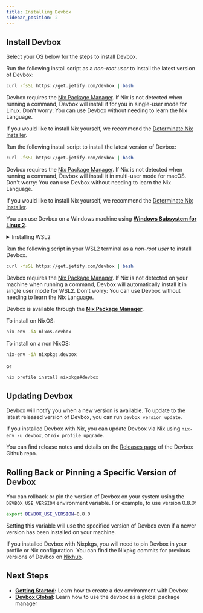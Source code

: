 ```yaml
---
title: Installing Devbox
sidebar_position: 2
---
```


## Install Devbox

Select your OS below for the steps to install Devbox.

<Tabs>
<TabItem value="linux" label="Linux">

Run the following install script as a *non-root user* to install the latest version of Devbox:

```bash
curl -fsSL https://get.jetify.com/devbox | bash
```

Devbox requires the [Nix Package Manager](https://nixos.org/download.html). If Nix is not detected when running a command, Devbox will install it for you in single-user mode for Linux. Don't worry: You can use Devbox without needing to learn the Nix Language.

If you would like to install Nix yourself, we recommend the [Determinate Nix Installer](https://determinate.systems/posts/determinate-nix-installer).

</TabItem>
<TabItem value="macos" label="MacOS">

Run the following install script to install the latest version of Devbox:

```bash
curl -fsSL https://get.jetify.com/devbox | bash
```

Devbox requires the [Nix Package Manager](https://nixos.org/download.html). If Nix is not detected when running a command, Devbox will install it in multi-user mode for macOS. Don't worry: You can use Devbox without needing to learn the Nix Language.

If you would like to install Nix yourself, we recommend the [Determinate Nix Installer](https://determinate.systems/posts/determinate-nix-installer).

</TabItem>

<TabItem value="wsl" label="Windows/WSL2">

You can use Devbox on a Windows machine using [**Windows Subsystem for Linux 2**](https://learn.microsoft.com/en-us/windows/wsl/install). 

<details>
<summary>Installing WSL2</summary>

To install WSL2 with the default Ubuntu distribution, open Powershell or Windows Command Prompt as an administrator, and run:

```bash
wsl --install
```

If WSL2 is already installed, you can install Ubuntu by running

```bash
wsl --install -d Ubuntu
```
If you are running an older version of Windows, you may need to follow the [manual installation steps](https://learn.microsoft.com/en-us/windows/wsl/install-manual) to enable virtualization and WSL2 on your system. See the [official docs](https://learn.microsoft.com/en-us/windows/wsl/install) for more details

</details>

Run the following script in your WSL2 terminal as a *non-root user* to install Devbox.

```bash
curl -fsSL https://get.jetify.com/devbox | bash
```

Devbox requires the [Nix Package Manager](https://nixos.org/download.html). If Nix is not detected on your machine when running a command, Devbox will automatically install it in single user mode for WSL2. Don't worry: You can use Devbox without needing to learn the Nix Language.

</TabItem>

<TabItem value="nix" label="NixOS/Nixpkg">

Devbox is available through the [**Nix Package Manager**](https://search.nixos.org/packages?channel=unstable&show=devbox&from=0&size=50&sort=relevance&type=packages&query=devbox). 

To install on NixOS:

```bash
nix-env -iA nixos.devbox
```

To install on a non NixOS:

```bash
nix-env -iA nixpkgs.devbox
```

or 

```bash
nix profile install nixpkgs#devbox
```

</TabItem>
</Tabs>

## Updating Devbox

Devbox will notify you when a new version is available. To update to the latest released version of Devbox, you can run `devbox version update`. 

If you installed Devbox with Nix, you can update Devbox via Nix using `nix-env -u devbox`, or `nix profile upgrade`.

You can find release notes and details on the [Releases page](http://github.com/jetify-com/devbox/releases) of the Devbox Github repo.

## Rolling Back or Pinning a Specific Version of Devbox

You can rollback or pin the version of Devbox on your system using the `DEVBOX_USE_VERSION` environment variable. For example, to use version 0.8.0: 

```bash
export DEVBOX_USE_VERSION=0.8.0
```

Setting this variable will use the specified version of Devbox even if a newer version has been installed on your machine. 

If you installed Devbox with Nixpkgs, you will need to pin Devbox in your profile or Nix configuration. You can find the Nixpkg commits for previous versions of Devbox on [Nixhub](https://www.nixhub.io/packages/devbox). 

## Next Steps

* **[Getting Started](quickstart.mdx):** Learn how to create a dev environment with Devbox
* **[Devbox Global](devbox_global.md):** Learn how to use the devbox as a global package manager
